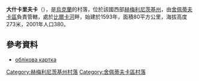 {{coord|49|55|35|N|27|13|41|E|scale:30000|display=title}}

'''大什卡里夫卡'''（{{lang-uk|Велика Шкарівка}}），是[[烏克蘭|烏克蘭]]的村落，位於該國西部[[赫梅利尼茨基州|赫梅利尼茨基州]]，由[[舍佩蒂夫卡區|舍佩蒂夫卡區]]負責管轄，處於[[比爾卡河_(霍莫拉河支流)|比爾卡河]]畔，始建於1593年，面積80平方公里，海拔高度273米，2001年人口380。

==參考資料==
*[http://gska2.rada.gov.ua/pls/z7502/A005?rdat1=11.04.2015&rf7571=37188 облікова картка]{{dead link|date=2017年12月 |bot=InternetArchiveBot |fix-attempted=yes }}

{{DEFAULTSORT:Велика Шкарівка}}
[[Category:赫梅利尼茨基州村落|Category:赫梅利尼茨基州村落]]
[[Category:舍佩蒂夫卡區村落|Category:舍佩蒂夫卡區村落]]


{{Khmelnytskyi-geo-stub}}